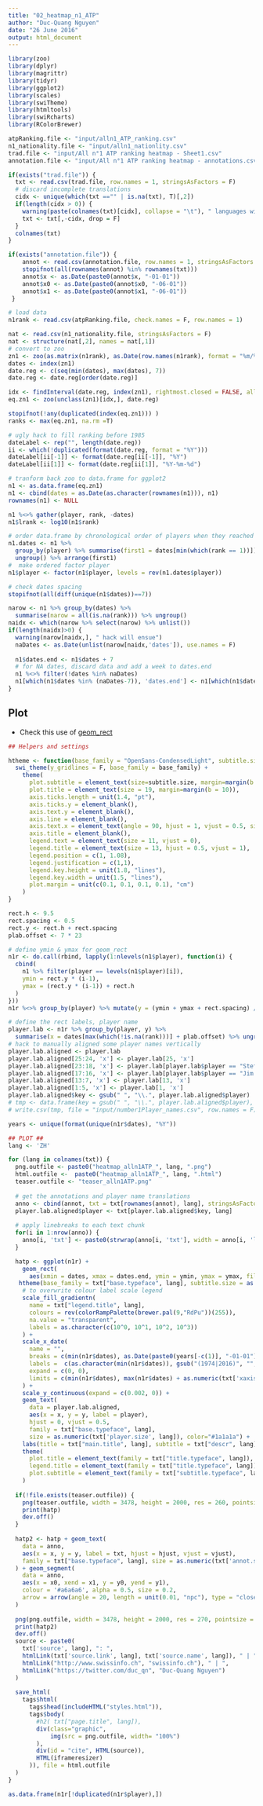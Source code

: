 ```yaml
---
title: "02_heatmap_n1_ATP"
author: "Duc-Quang Nguyen"
date: "26 June 2016"
output: html_document
---
```


```r
library(zoo)
library(dplyr)
library(magrittr)
library(tidyr)
library(ggplot2)
library(scales)
library(swiTheme)
library(htmltools)
library(swiRcharts)
library(RColorBrewer)

atpRanking.file <- "input/alln1_ATP_ranking.csv"
n1_nationality.file <- "input/alln1_nationlity.csv"
trad.file <- "input/All n°1 ATP ranking heatmap - Sheet1.csv"
annotation.file <- "input/All n°1 ATP ranking heatmap - annotations.csv"

if(exists("trad.file")) {
  txt <- read.csv(trad.file, row.names = 1, stringsAsFactors = F)
  # discard incomplete translations
  cidx <- unique(which(txt =="" | is.na(txt), T)[,2])
  if(length(cidx > 0)) {
    warning(paste(colnames(txt)[cidx], collapse = "\t"), " languages will be discarded!", "\n")
    txt <- txt[,-cidx, drop = F]
  }
  colnames(txt)  
}

if(exists("annotation.file")) {
    annot <- read.csv(annotation.file, row.names = 1, stringsAsFactors = F)  
    stopifnot(all(rownames(annot) %in% rownames(txt)))
    annot$x <- as.Date(paste0(annot$x, "-01-01"))
    annot$x0 <- as.Date(paste0(annot$x0, "-06-01"))
    annot$x1 <- as.Date(paste0(annot$x1, "-06-01"))
 }
```

```r
# load data
n1rank <- read.csv(atpRanking.file, check.names = F, row.names = 1)

nat <- read.csv(n1_nationality.file, stringsAsFactors = F)
nat <- structure(nat[,2], names = nat[,1])
# convert to zoo
zn1 <- zoo(as.matrix(n1rank), as.Date(row.names(n1rank), format = "%m/%d/%Y"))
dates <- index(zn1)
date.reg <- c(seq(min(dates), max(dates), 7))
date.reg <- date.reg[order(date.reg)]

idx <- findInterval(date.reg, index(zn1), rightmost.closed = FALSE, all.inside = FALSE)
eq.zn1 <- zoo(unclass(zn1)[idx,], date.reg)

stopifnot(!any(duplicated(index(eq.zn1))) )
ranks <- max(eq.zn1, na.rm =T)

# ugly hack to fill ranking before 1985
dateLabel <- rep("", length(date.reg))
ii <- which(!duplicated(format(date.reg, format = "%Y")))
dateLabel[ii[-1]] <- format(date.reg[ii[-1]], "%Y")
dateLabel[ii[1]] <- format(date.reg[ii[1]], "%Y-%m-%d")

# tranform back zoo to data.frame for ggplot2
n1 <- as.data.frame(eq.zn1)
n1 <- cbind(dates = as.Date(as.character(rownames(n1))), n1)
rownames(n1) <- NULL

n1 %<>% gather(player, rank, -dates)
n1$lrank <- log10(n1$rank)

# order data.frame by chronological order of players when they reached n1
n1.dates <- n1 %>% 
  group_by(player) %>% summarise(first1 = dates[min(which(rank == 1))]) %>% 
  ungroup() %>% arrange(first1)
#  make ordered factor player
n1$player <- factor(n1$player, levels = rev(n1.dates$player))

# check dates spacing
stopifnot(all(diff(unique(n1$dates))==7))

narow <- n1 %>% group_by(dates) %>% 
  summarise(narow = all(is.na(rank))) %>% ungroup()
naidx <- which(narow %>% select(narow) %>% unlist())
if(length(naidx)>0) {
  warning(narow[naidx,], " hack will ensue")
  naDates <- as.Date(unlist(narow[naidx,'dates']), use.names = F)
  
  n1$dates.end <- n1$dates + 7
  # for NA dates, discard data and add a week to dates.end
  n1 %<>% filter(!dates %in% naDates)
  n1[which(n1$dates %in% (naDates-7)), 'dates.end'] <- n1[which(n1$dates %in% (naDates-7)), 'dates.end'] + 7
}

```

## Plot

* Check this use of [geom_rect](https://nsaunders.wordpress.com/2015/04/15/project-tycho-ggplot2-and-the-shameless-stealing-of-blog-ideas/)

```r
## Helpers and settings

htheme <- function(base_family = "OpenSans-CondensedLight", subtitle.size = 15) {
  swi_theme(y_gridlines = F, base_family = base_family) + 
    theme(
      plot.subtitle = element_text(size=subtitle.size, margin=margin(b = 10)),
      plot.title = element_text(size = 19, margin=margin(b = 10)),
      axis.ticks.length = unit(1.4, "pt"),
      axis.ticks.y = element_blank(),
      axis.text.y = element_blank(),
      axis.line = element_blank(),
      axis.text.x = element_text(angle = 90, hjust = 1, vjust = 0.5, size = 10),
      axis.title = element_blank(),
      legend.text = element_text(size = 11, vjust = 0),
      legend.title = element_text(size = 13, hjust = 0.5, vjust = 1),
      legend.position = c(1, 1.08),
      legend.justification = c(1,1),
      legend.key.height = unit(1.8, "lines"),
      legend.key.width = unit(1.5, "lines"),
      plot.margin = unit(c(0.1, 0.1, 0.1, 0.1), "cm")
    )
}

rect.h <- 9.5
rect.spacing <- 0.5
rect.y <- rect.h + rect.spacing
plab.offset <- 7 * 23

# define ymin & ymax for geom_rect
n1r <- do.call(rbind, lapply(1:nlevels(n1$player), function(i) {
  cbind(
    n1 %>% filter(player == levels(n1$player)[i]), 
    ymin = rect.y * (i-1),
    ymax = (rect.y * (i-1)) + rect.h
  )
}))
n1r %<>% group_by(player) %>% mutate(y = (ymin + ymax + rect.spacing) / 2) %>% ungroup()

# define the rect labels, player name
player.lab <- n1r %>% group_by(player, y) %>% 
  summarise(x = dates[max(which(!is.na(rank)))] + plab.offset) %>% ungroup()
# hack to manually aligned some player names vertically
player.lab.aligned <- player.lab
player.lab.aligned[25:24, 'x'] <- player.lab[25, 'x']
player.lab.aligned[23:18, 'x'] <- player.lab[player.lab$player == "Stefan Edberg", 'x']
player.lab.aligned[17:16, 'x'] <- player.lab[player.lab$player == "Jim Courier", 'x']
player.lab.aligned[13:7, 'x'] <- player.lab[13, 'x']
player.lab.aligned[1:5, 'x'] <- player.lab[1, 'x']
player.lab.aligned$key <- gsub(" ", "\\.", player.lab.aligned$player)
# tmp <- data.frame(key = gsub(" ", "\\.", player.lab.aligned$player), value = paste0(player.lab.aligned$player, " (", nat[match(player.lab.aligned$player, names(nat))], ")"))
# write.csv(tmp, file = "input/number1Player_names.csv", row.names = F)

years <- unique(format(unique(n1r$dates), "%Y"))

## PLOT ##
lang <- 'ZH'

for (lang in colnames(txt)) {
  png.outfile <- paste0("heatmap_alln1ATP_", lang, ".png")
  html.outfile <-  paste0("heatmap_alln1ATP_", lang, ".html")
  teaser.outfile <- "teaser_alln1ATP.png"
  
  # get the annotations and player name translations
  anno <- cbind(annot, txt = txt[rownames(annot), lang], stringsAsFactors = F)
  player.lab.aligned$player <- txt[player.lab.aligned$key, lang]
  
  # apply linebreaks to each text chunk
  for(i in 1:nrow(anno)) {
    anno[i, 'txt'] <- paste0(strwrap(anno[i, 'txt'], width = anno[i, 'lineLength']), collapse ="\n")
  }

  hatp <- ggplot(n1r) + 
    geom_rect(
      aes(xmin = dates, xmax = dates.end, ymin = ymin, ymax = ymax, fill = lrank)) + 
   htheme(base_family = txt["base.typeface", lang], subtitle.size = as.numeric(txt['subtitle.size', lang])) +
    # to overwrite colour label scale legend
    scale_fill_gradientn(
      name = txt["legend.title", lang],
      colours = rev(colorRampPalette(brewer.pal(9,"RdPu"))(255)),
      na.value = "transparent",
      labels = as.character(c(10^0, 10^1, 10^2, 10^3))
    ) + 
    scale_x_date(
      name = "",
      breaks = c(min(n1r$dates), as.Date(paste0(years[-c(1)], "-01-01")), max(n1r$dates)),
      labels =  c(as.character(min(n1r$dates)), gsub("(1974|2016)", "", years[-c(1)]), as.character(max(n1r$dates))),
      expand = c(0, 0), 
      limits = c(min(n1r$dates), max(n1r$dates) + as.numeric(txt['xaxis.offset', lang]))
    ) +
    scale_y_continuous(expand = c(0.002, 0)) + 
    geom_text(
      data = player.lab.aligned,
      aes(x = x, y = y, label = player), 
      hjust = 0, vjust = 0.5,
      family = txt["base.typeface", lang],
      size = as.numeric(txt['player.size', lang]), color="#1a1a1a") +
    labs(title = txt["main.title", lang], subtitle = txt["descr", lang]) +
    theme(
      plot.title = element_text(family = txt["title.typeface", lang]),
      legend.title = element_text(family = txt["title.typeface", lang]),
      plot.subtitle = element_text(family = txt["subtitle.typeface", lang])
    )
  
  if(!file.exists(teaser.outfile)) {
    png(teaser.outfile, width = 3478, height = 2000, res = 260, pointsize = 9)
    print(hatp)
    dev.off()    
  }
  
  hatp2 <- hatp + geom_text(
    data = anno, 
    aes(x = x, y = y, label = txt, hjust = hjust, vjust = vjust),
    family = txt["base.typeface", lang], size = as.numeric(txt['annot.size', lang]), color="#737373"
  ) + geom_segment(
    data = anno, 
    aes(x = x0, xend = x1, y = y0, yend = y1),
    colour = '#a6a6a6', alpha = 0.5, size = 0.2,
    arrow = arrow(angle = 20, length = unit(0.01, "npc"), type = "closed")
  )
  
  png(png.outfile, width = 3478, height = 2000, res = 270, pointsize = 9)
  print(hatp2)
  dev.off()
  source <- paste0(
    txt['source', lang], ": ", 
    htmlLink(txt['source.link', lang], txt['source.name', lang]), " | ", 
    htmlLink("http://www.swissinfo.ch", "swissinfo.ch"), " | ",
    htmlLink("https://twitter.com/duc_qn", "Duc-Quang Nguyen")
  )
  
  save_html(
    tags$html(
      tags$head(includeHTML("styles.html")),
      tags$body(    
        #h2( txt["page.title", lang]),
        div(class="graphic", 
            img(src = png.outfile, width= "100%")
        ),
        div(id = "cite", HTML(source)),
        HTML(iframeresizer)  
      )), file = html.outfile
  )
}

```

```r

as.data.frame(n1r[!duplicated(n1r$player),])

```